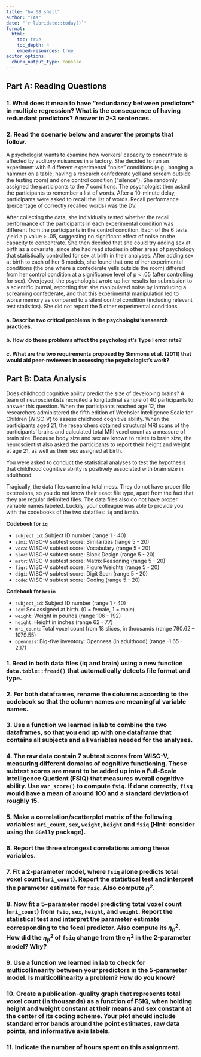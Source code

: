 ```yaml
---
title: "hw_08_shell" 
author: "TAs" 
date: "`r lubridate::today()`"
format: 
  html:
    toc: true 
    toc_depth: 4
    embed-resources: true
editor_options: 
  chunk_output_type: console
---
```



## Part A: Reading Questions

### 1. What does it mean to have "redundancy between predictors" in multiple regression? What is the consequence of having redundant predictors? Answer in 2-3 sentences.




### 2. Read the scenario below and answer the prompts that follow.  
A psychologist wants to examine how workers' capacity to concentrate is affected by auditory nuisances in a factory. She decided to run an experiment with 6 different experimental “noise” conditions (e.g., banging a hammer on a table, having a research confederate yell and scream outside the testing room) and one control condition (“silence”). She randomly assigned the participants to the 7 conditions. The psychologist then asked the participants to remember a list of words. After a 10-minute delay, participants were asked to recall the list of words. Recall performance (percentage of correctly recalled words) was the DV. 

After collecting the data, she individually tested whether the recall performance of the participants in each experimental condition was different from the participants in the control condition. Each of the 6 tests yield a p value > .05, suggesting no significant effect of noise on the capacity to concentrate. She then decided that she could try adding sex at birth as a covariate, since she had read studies in other areas of psychology that statistically controlled for sex at birth in their analyses. After adding sex at birth to each of her 6 models, she found that one of her experimental conditions (the one where a confederate yells outside the room) differed from her control condition at a significance level of p < .05 (after controlling for sex). Overjoyed, the psychologist wrote up her results for submission to a scientific journal, reporting that she manipulated noise by introducing a screaming confederate, and that this experimental manipulation led to worse memory as compared to a silent control condition (including relevant test statistics). She did not report the 5 other experimental conditions.

#### a. Describe two critical problems in the psychologist’s research practices.


  

#### b. How do these problems affect the psychologist’s Type I error rate?




#### c.	What are the two requirements proposed by Simmons et al. (2011) that would aid peer-reviewers in assessing the psychologist’s work?





## Part B: Data Analysis

Does childhood cognitive ability predict the size of developing brains? A team of neuroscientists recruited a longitudinal sample of 40 participants to answer this question. When the participants reached age 12, the researchers administered the fifth edition of Wechsler Intelligence Scale for Children (WISC-V) to assess childhood cognitive ability. When the participants aged 21, the researchers obtained structural MRI scans of the participants’ brains and calculated total MRI voxel count as a measure of brain size. Because body size and sex are known to relate to brain size, the neuroscientist also asked the participants to report their height and weight at age 21, as well as their sex assigned at birth. 

You were asked to conduct the statistical analyses to test the hypothesis that childhood cognitive ability is positively associated with brain size in adulthood.

Tragically, the data files came in a total mess. They do not have proper file extensions, so you do not know their exact file type, apart from the fact that they are regular delimited files. The data files also do not have proper variable names labeled. Luckily, your colleague was able to provide you with the codebooks of the two datafiles: `iq` and `brain`.

**Codebook for `iq`**

- `subject_id`:	Subject ID number	(range 1 - 40)
- `simi`:	WISC-V subtest score: Similarities (range 5 - 20)
- `voca`:	WISC-V subtest score: Vocabulary	(range 5 - 20)
- `bloc`:	WISC-V subtest score: Block Design	(range 5 - 20)
- `matr`:	WISC-V subtest score: Matrix Reasoning	(range 5 - 20)
- `figr`:	WISC-V subtest score: Figure Weights	(range 5 - 20)
- `digi`:	WISC-V subtest score: Digit Span	(range 5 - 20)
- `code`:	WISC-V subtest score: Coding	(range 5 - 20)

**Codebook for `brain`**

- `subject_id`:	Subject ID number	(range 1 - 40)
-	`sex`: Sex assigned at birth. (0 = female, 1  = male)
-	`weight`:	Weight in pounds	(range 106 - 192)
-	`height`:	Height in inches	(range 62 - 77)
-	`mri_count`: Total voxel count from 18 slices, in thousands (range 790.62 – 1079.55)
-	`openness`:	Big-five inventory: Openness (in adulthood)	(range -1.65 - 2.17)



### 1. Read in both data files (iq and brain) using a new function `data.table::fread()` that automatically detects file format and type. 




### 2. For both dataframes, rename the columns according to the codebook so that the column names are meaningful variable names.





### 3. Use a function we learned in lab to combine the two dataframes, so that you end up with one dataframe that contains all subjects and all variables needed for the analyses.




### 4. The raw data contain 7 subtest scores from WISC-V, measuring different domains of cognitive functioning. These subtest scores are meant to be added up into a Full-Scale Intelligence Quotient (FSIQ) that measures overall cognitive ability. Use `var_score()` to compute `fsiq`. If done correctly, `fisq` would have a mean of around 100 and a standard deviation of roughly 15.





### 5.	Make a correlation/scatterplot matrix of the following variables: `mri_count`, `sex`, `weight`, `height` and `fsiq` (Hint: consider using the `GGally` package).






### 6.	Report the three strongest correlations among these variables.



### 7.	Fit a 2-parameter model, where `fsiq` alone predicts total voxel count (`mri_count`). Report the statistical test and interpret the parameter estimate for `fsiq`. Also compute $\eta^2$.




### 8. Now fit a 5-parameter model predicting total voxel count (`mri_count`) from `fsiq`, `sex`, `height`, and `weight`. Report the statistical test and interpret the parameter estimate corresponding to the focal predictor. Also compute its $\eta_p^2$. How did the $\eta_p^2$ of `fsiq` change from the $\eta^2$ in the 2-parameter model? Why?






### 9. Use a function we learned in lab to check for multicollinearity between your predictors in the 5-parameter model. Is multicollinearity a problem? How do you know?




### 10.	Create a publication-quality graph that represents total voxel count (in thousands) as a function of FSIQ, when holding height and weight constant at their means and sex constant at the center of its coding scheme. Your plot should include standard error bands around the point estimates, raw data points, and informative axis labels.






### 11. Indicate the number of hours spent on this assignment.
